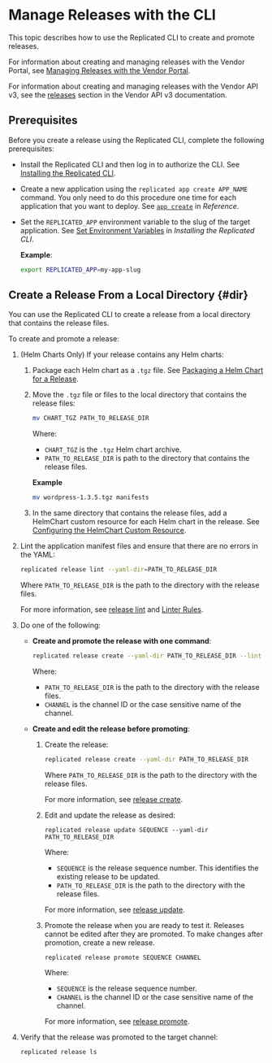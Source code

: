 # Manage Releases with the CLI

This topic describes how to use the Replicated CLI to create and promote releases.

For information about creating and managing releases with the Vendor Portal, see [Managing Releases with the Vendor Portal](/vendor/releases-creating-releases).

For information about creating and managing releases with the Vendor API v3, see the [releases](https://replicated-vendor-api.readme.io/reference/createrelease) section in the Vendor API v3 documentation.

## Prerequisites

Before you create a release using the Replicated CLI, complete the following prerequisites:

* Install the Replicated CLI and then log in to authorize the CLI. See [Installing the Replicated CLI](/reference/replicated-cli-installing).
  
* Create a new application using the `replicated app create APP_NAME` command. You only need to do this procedure one time for each application that you want to deploy. See [`app create`](/reference/replicated-cli-app-create) in _Reference_.

* Set the `REPLICATED_APP` environment variable to the slug of the target application. See [Set Environment Variables](/reference/replicated-cli-installing#env-var) in _Installing the Replicated CLI_.

  **Example**:

  ```bash
  export REPLICATED_APP=my-app-slug
  ```

## Create a Release From a Local Directory {#dir}

You can use the Replicated CLI to create a release from a local directory that contains the release files.

To create and promote a release:

1. (Helm Charts Only) If your release contains any Helm charts:

   1. Package each Helm chart as a `.tgz` file. See [Packaging a Helm Chart for a Release](/vendor/helm-install-release).

   1. Move the `.tgz` file or files to the local directory that contains the release files:

       ```bash
       mv CHART_TGZ PATH_TO_RELEASE_DIR
       ```
       Where:
       * `CHART_TGZ` is the `.tgz` Helm chart archive.
       * `PATH_TO_RELEASE_DIR` is path to the directory that contains the release files.

       **Example**

       ```bash
       mv wordpress-1.3.5.tgz manifests
       ```

   1. In the same directory that contains the release files, add a HelmChart custom resource for each Helm chart in the release. See [Configuring the HelmChart Custom Resource](helm-native-v2-using).

1. Lint the application manifest files and ensure that there are no errors in the YAML:
 
    ```bash
    replicated release lint --yaml-dir=PATH_TO_RELEASE_DIR
    ```

    Where `PATH_TO_RELEASE_DIR` is the path to the directory with the release files.

    For more information, see [release lint](/reference/replicated-cli-release-lint) and [Linter Rules](/reference/linter).   

1. Do one of the following:

   * **Create and promote the release with one command**:

      ```bash
      replicated release create --yaml-dir PATH_TO_RELEASE_DIR --lint --promote CHANNEL
      ```
      Where:
      * `PATH_TO_RELEASE_DIR` is the path to the directory with the release files.
      * `CHANNEL` is the channel ID or the case sensitive name of the channel.

   * **Create and edit the release before promoting**:

      1. Create the release:

          ```bash
          replicated release create --yaml-dir PATH_TO_RELEASE_DIR
          ```
          Where `PATH_TO_RELEASE_DIR` is the path to the directory with the release files.

          For more information, see [release create](/reference/replicated-cli-release-create).

      1. Edit and update the release as desired:

          ```
          replicated release update SEQUENCE --yaml-dir PATH_TO_RELEASE_DIR
          ```
          Where:
            
          -  `SEQUENCE` is the release sequence number. This identifies the existing release to be updated.
          -  `PATH_TO_RELEASE_DIR` is the path to the directory with the release files.

          For more information, see [release update](/reference/replicated-cli-release-update).

      1. Promote the release when you are ready to test it. Releases cannot be edited after they are promoted. To make changes after promotion, create a new release.

          ```
          replicated release promote SEQUENCE CHANNEL
          ```

          Where:
            
          -  `SEQUENCE` is the release sequence number.
          -  `CHANNEL` is the channel ID or the case sensitive name of the channel.

          For more information, see [release promote](/reference/replicated-cli-release-promote).

1. Verify that the release was promoted to the target channel:

    ```
    replicated release ls
    ```